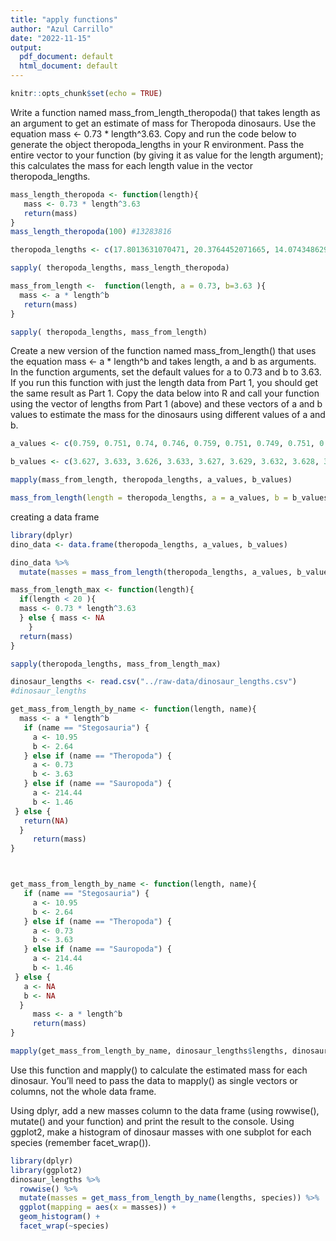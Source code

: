 ```yaml
---
title: "apply functions"
author: "Azul Carrillo"
date: "2022-11-15"
output:
  pdf_document: default
  html_document: default
---
```


```r
knitr::opts_chunk$set(echo = TRUE)
```
Write a function named mass_from_length_theropoda() that takes length as an argument to get an estimate of mass for Theropoda dinosaurs. Use the equation mass <- 0.73 * length^3.63. Copy and run the code below to generate the object theropoda_lengths in your R environment. Pass the entire vector to your function (by giving it as value for the length argument); this calculates the mass for each length value in the vector theropoda_lengths.
```r
mass_length_theropoda <- function(length){
   mass <- 0.73 * length^3.63
   return(mass)
}
mass_length_theropoda(100) #13283816
```

```r
theropoda_lengths <- c(17.8013631070471, 20.3764452071665, 14.0743486294308, 25.65782386974, 26.0952008049675, 20.3111541103134, 17.5663244372533, 11.2563431277577, 20.081903202614, 18.6071626441984, 18.0991894513166, 23.0659685685892, 20.5798853467837, 25.6179254233558, 24.3714331573996, 26.2847248252537, 25.4753783544473, 20.4642089867304, 16.0738256364701, 20.3494171706583, 19.854399305869, 17.7889814608919, 14.8016421998303, 19.6840911485379, 19.4685885050906, 24.4807784966691, 13.3359960054899, 21.5065994598917, 18.4640304608411, 19.5861532398676, 27.084751999756, 18.9609366301798, 22.4829168046521, 11.7325716149514, 18.3758846100456, 15.537504851634, 13.4848751773738, 7.68561192214935, 25.5963348603783, 16.588285389794)
```

```r
sapply( theropoda_lengths, mass_length_theropoda)
```

```r
mass_from_length <-  function(length, a = 0.73, b=3.63 ){
  mass <- a * length^b
   return(mass)
}

sapply( theropoda_lengths, mass_from_length) 

```

Create a new version of the function named mass_from_length() that uses the equation mass <- a * length^b and takes length, a and b as arguments. In the function arguments, set the default values for a to 0.73 and b to 3.63. If you run this function with just the length data from Part 1, you should get the same result as Part 1. Copy the data below into R and call your function using the vector of lengths from Part 1 (above) and these vectors of a and b values to estimate the mass for the dinosaurs using different values of a and b.

```r
a_values <- c(0.759, 0.751, 0.74, 0.746, 0.759, 0.751, 0.749, 0.751, 0.738, 0.768, 0.736, 0.749, 0.746, 0.744, 0.749, 0.751, 0.744, 0.754, 0.774, 0.751, 0.763, 0.749, 0.741, 0.754, 0.746, 0.755, 0.764, 0.758, 0.76, 0.748, 0.745, 0.756, 0.739, 0.733, 0.757, 0.747, 0.741, 0.752, 0.752, 0.748)

```

```r
b_values <- c(3.627, 3.633, 3.626, 3.633, 3.627, 3.629, 3.632, 3.628, 3.633, 3.627, 3.621, 3.63, 3.631, 3.632, 3.628, 3.626, 3.639, 3.626, 3.635, 3.629, 3.642, 3.632, 3.633, 3.629, 3.62, 3.619, 3.638, 3.627, 3.621, 3.628, 3.628, 3.635, 3.624, 3.621, 3.621, 3.632, 3.627, 3.624, 3.634, 3.621)
```

```r
mapply(mass_from_length, theropoda_lengths, a_values, b_values)

mass_from_length(length = theropoda_lengths, a = a_values, b = b_values)
```
creating a data frame 
```r
library(dplyr)
dino_data <- data.frame(theropoda_lengths, a_values, b_values)

dino_data %>%
  mutate(masses = mass_from_length(theropoda_lengths, a_values, b_values))

```

```r
mass_from_length_max <- function(length){
  if(length < 20 ){
  mass <- 0.73 * length^3.63
  } else { mass <- NA
    }
  return(mass)
}
```

```r
sapply(theropoda_lengths, mass_from_length_max)
```

```r
dinosaur_lengths <- read.csv("../raw-data/dinosaur_lengths.csv")
#dinosaur_lengths
```

```r
get_mass_from_length_by_name <- function(length, name){
  mass <- a * length^b
   if (name == "Stegosauria") {
     a <- 10.95 
     b <- 2.64 
   } else if (name == "Theropoda") {
     a <- 0.73
     b <- 3.63
   } else if (name == "Sauropoda") {
     a <- 214.44
     b <- 1.46
 } else { 
   return(NA)
  }
     return(mass)
}




```

```r
get_mass_from_length_by_name <- function(length, name){
   if (name == "Stegosauria") {
     a <- 10.95 
     b <- 2.64 
   } else if (name == "Theropoda") {
     a <- 0.73
     b <- 3.63
   } else if (name == "Sauropoda") {
     a <- 214.44
     b <- 1.46
 } else {
   a <- NA
   b <- NA
  }
     mass <- a * length^b
     return(mass)
}


```

```r
mapply(get_mass_from_length_by_name, dinosaur_lengths$lengths, dinosaur_lengths$species)

```
Use this function and mapply() to calculate the estimated mass for each dinosaur. You’ll need to pass the data to mapply() as single vectors or columns, not the whole data frame.

Using dplyr, add a new masses column to the data frame (using rowwise(), mutate() and your function) and print the result to the console.
Using ggplot2, make a histogram of dinosaur masses with one subplot for each species (remember facet_wrap()).
```r
library(dplyr)
library(ggplot2)
dinosaur_lengths %>%
  rowwise() %>%
  mutate(masses = get_mass_from_length_by_name(lengths, species)) %>%
  ggplot(mapping = aes(x = masses)) +
  geom_histogram() +
  facet_wrap(~species)
```
```r

```